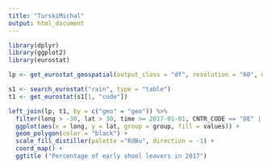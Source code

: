 ```yaml
---
title: "TurskiMichal"
output: html_document
---
```


```r
library(dplyr)
library(ggplot2)
library(eurostat) 

lp <- get_eurostat_geospatial(output_class = "df", resolution = "60", nuts_level = "all")

s1 <- search_eurostat("rain", type = "table")
t1 <- get_eurostat(s1[1, "code"])

left_join(lp, t1, by = c("geo" = "geo")) %>%
  filter(long > -30, lat > 30, time >= 2017-01-01, CNTR_CODE == "DE" | CNTR_CODE == "PL") %>% 
  ggplot(aes(x = long, y = lat, group = group, fill = values)) + 
  geom_polygon(color = "black") +
  scale_fill_distiller(palette ="RdBu", direction = -1) +
  coord_map() +
  ggtitle ("Percentage of early shool leavers in 2017")
```
